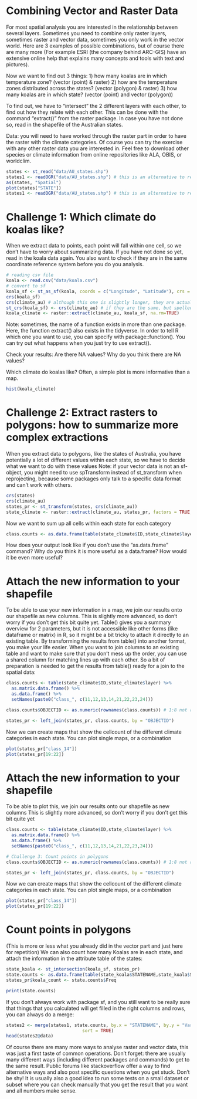 # Combining Vector and Raster Data


For most spatial analysis you are interested in the relationship between several layers. Sometimes you need to combine only raster layers, sometimes raster and vector data, sometimes you only work in the vector world.
Here are 3 examples of possible combinations, but of course there are many more (For example ESRI (the company behind ARC-GIS) have an extensive online help that explains many concepts and tools with text and pictures).

Now we want to find out 3 things:
1) how many koalas are in which temperature zone? (vector (point) & raster)
2) how are the temperature zones distributed across the states? (vector (polygon) & raster)
3) how many koalas are in which state? (vector (point) and vector (polygon))

To find out, we have to "intersect" the 2 different layers with each other, to find out how they relate with each other. This can be done with the command "extract()" from the raster package. In case you have not done so, read in the shapefile of the Australian states. 

Data: you will need to have worked through the raster part in order to have the raster with the climate categories. Of course you can try the exercise with any other raster data you are interested in. Feel free to download other species or climate information from online repositories like ALA, OBIS, or worldclim.

```r

states <- st_read("data/AU_states.shp")
states1 <- readOGR("data/AU_states.shp") # this is an alternative to read in vector data, some other commands do not work with st objects (see mapping challenge)
as(states, "Spatial")
plot(states["STATE"])
states1 <- readOGR("data/AU_states.shp") # this is an alternative to read in vector data, some other commands do not work with st objects (see mapping challenge)

```

# Challenge 1: Which climate do koalas like?

When we extract data to points, each point will fall within one cell, so we
don't have to worry about summarizing data. If you have not done so yet, read in the koala data again.
You also want to check if they are in the same coordinate reference system before you do you analysis.


```r
# reading csv file
koala <- read.csv("data/koala.csv")
# convert to sf
koala_sf <- st_as_sf(koala, coords = c("Longitude", "Latitude"), crs = 4326)
crs(koala_sf)  
crs(climate_au) # although this one is slightly longer, they are actually the same. Check out for example the EPSG website, or spatialreference.org to find out more
st_crs(koala_sf) <- crs(climate_au) # if they are the same, but spelled differently, or one is not defined, you can assign the crs of one layer to the other. 
koala_climate <- raster::extract(climate_au, koala_sf, na.rm=TRUE) 

```

Note: sometimes, the name of a function exists in more than one package. Here, the function extract() also exists in the tidyverse. In order to tell R which one you want to use, you can specify with package::function(). You can try out what happens when you just try to use extract().

Check your results: Are there NA values? Why do you think there are NA values?

Which climate do koalas like? Often, a simple plot is more informative than a map.

```r
hist(koala_climate)
```

# Challenge 2: Extract rasters to polygons: how to summarize more complex extractions
When you extract data to polygons, like the states of Australia, you have potentially a lot of different values within each state, so we have to decide what we want to do with these values
Note: if your vector data is not an sf-object, you might need to use spTransform instead of st_transform when reprojecting, because some packages only talk to a specific data format and can't work with others.

```r
crs(states)
crs(climate_au)
states_pr <- st_transform(states, crs(climate_au))
state_climate <- raster::extract(climate_au, states_pr, factors = TRUE, df=TRUE, na.rm=TRUE) # Note: extract() exists in tidyverse AND raster, so you have to specify which one you want to use
```

Now we want to sum up all cells within each state for each category

```r
class.counts <- as.data.frame(table(state_climate$ID,state_climate$layer))
```

How does your output look like if you don't use the "as.data.frame" command? Why do you think it is more useful as a data.frame? How would it be even more useful?


# Attach the new information to your shapefile
To be able to use your new information in a map, we join our results onto our shapefile as new columns.
This is slightly more advanced, so don't worry if you don't get this bit quite yet.
Table() gives you a summary overview for 2 parameters, but it is not accessible like other forms (like dataframe or matrix) in R, so it might be a bit tricky to attach it directly to an existing table. By transforming the results from table() into another format, you make your life easier. When you want to join columns to an existing table and want to make sure that you don't mess up the order, you can use a shared column for matching lines up with each other. So a bit of preparation is needed to get the results from table() ready for a join to the spatial data:

```r
class.counts <- table(state_climate$ID,state_climate$layer) %>% 
  as.matrix.data.frame() %>% 
  as.data.frame() %>% 
  setNames(paste0("class_", c(11,12,13,14,21,22,23,24)))

class.counts$OBJECTID <- as.numeric(rownames(class.counts)) # 1:8 not recommended

states_pr <- left_join(states_pr, class.counts, by = "OBJECTID")

```

Now we can create maps that show the cellcount of the different climate categories in each state. You can plot single maps, or a combination

```r
plot(states_pr["class_14"])
plot(states_pr[19:22])
```

# Attach the new information to your shapefile
To be able to plot this, we join our results onto our shapefile as new columns
This is slightly more advanced, so don't worry if you don't get this bit quite yet
```r
class.counts <- table(state_climate$ID,state_climate$layer) %>% 
  as.matrix.data.frame() %>% 
  as.data.frame() %>% 
  setNames(paste0("class_", c(11,12,13,14,21,22,23,24)))

# Challenge 3: Count points in polygons
class.counts$OBJECTID <- as.numeric(rownames(class.counts)) # 1:8 not recommended

states_pr <- left_join(states_pr, class.counts, by = "OBJECTID")

```

Now we can create maps that show the cellcount of the different climate categories in each state. You can plot single maps, or a combination

```r
plot(states_pr["class_14"])
plot(states_pr[19:22])
```


# Count points in polygons
(This is more or less what you already did in the vector part and just here for repetition)
We can also count how many Koalas are in each state, and attach the information in the attribute table of the states:

```r
state_koala <- st_intersection(koala_sf, states_pr) 
state.counts <- as.data.frame(table(state_koala$STATENAME,state_koala$Species))
states_pr$koala_count <- state.counts$Freq

print(state.counts)

```

If you don't always work with package sf, and you still want to be really sure that things that you calculated will get filled in the right columns and rows, you can always do a merge:

```r
states2 <- merge(states1, state.counts, by.x = "STATENAME", by.y = "Var1",
                             sort = TRUE)
head(states2@data)
```

Of course there are many more ways to analyse raster and vector data, this was just a first taste of common operations. Don't forget: there are usually many different ways (including different packages and commands) to get to the same result. Public forums like stackoverflow offer a way to find alternative ways and also post specific questions when you get stuck. Don't be shy! It is usually also a good idea to run some tests on a small dataset or subset where you can check manually that you get the result that you want and all numbers make sense. 